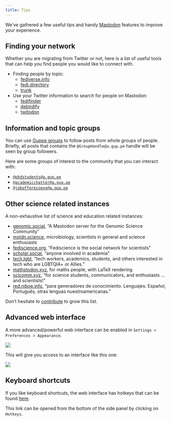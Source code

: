 ```yaml
---
title: Tips
---
```


We've gathered a few useful tips and handy 
[Mastodon](https://joinmastodon.org/) features
to improve your experience.

## Finding your network

Whether you are migrating from Twitter or not,
here is a list of useful tools that can help you find people you
would like to connect with.

* Finding people by topic:
	* [fediverse.info](https://fediverse.info/explore/people)
	* [fedi.directory](https://fedi.directory/)
	* [trunk](https://communitywiki.org/trunk)
* Use your Twitter information to search for people on Mastodon:
	* [fedifinder](https://fedifinder.glitch.me/)
	* [debirdify](https://pruvisto.org/debirdify/)
	* [twitodon](https://twitodon.com/)

## Information and topic groups

You can use [Guppe groups](https://a.gup.pe/) to follow posts from whole groups of people.
Briefly, all posts that contains the `@GroupHandle@a.gup.pe` handle will be seen by group followers.

Here are some groups of interest to the community that you can interact with:

* [`@phdstudents@a.gup.pe`](https://a.gup.pe/u/phdstudents)
* [`@academicchatter@a.gup.pe`](https://a.gup.pe/u/academicchatter)
* [`@jobofferecoevo@a.gup.pe`](https://a.gup.pe/u/jobofferecoevo)

## Other science related instances

A non-exhaustive list of science and education related instances:

* [genomic.social](https://genomic.social/about), "A Mastodon server for the Genomic Science Community"
* [mstdn.science](https://mstdn.science/about), microbiology, scientists in general and science enthusiasts
* [fediscience.org](https://fediscience.org/about), "Fediscience is the social network for scientists"
* [scholar.social](https://scholar.social/about), "anyone involved in academia"
* [tech.lgbt](https://tech.lgbt/about), "tech workers, academics, students, and others interested in tech who are LGBTQIA+ or Allies."
* [mathstodon.xyz](https://mathstodon.xyz/about), for maths people, with LaTeX rendering
* [scicomm.xyz](https://scicomm.xyz/about), "for science students, communicators, and enthusiasts ... and scientists!"
* [red.niboe.info](https://red.niboe.info/about), "para generadores de conocimiento. Lenguajes: Español, Português, otras lenguas nuestroamericanas."

Don't hesitate to [contribute](./how-to-contribute.html#contributing-to-this-documentation) to grow this list.

## Advanced web interface

A more advanced/powerful web interface can be enabled in `Settings > Preferences > Appearance`.

![](resources/images/tips-screenshot-advanced-web-interface-1.png){fig-alt="Screenshot showing the preference panel."}

This will give you access to an interface like this one:

![](resources/images/tips-screenshot-advanced-web-interface-2.png){fig-alt="Screenshot showing how the advanced web interface looks."}

## Keyboard shortcuts

If you like keyboard shortcuts,
the web interface has hotkeys that can be found
[here](https://ecoevo.social/web/keyboard-shortcuts).

This link can be opened from the bottom of the side panel by clicking on `Hotkeys`.